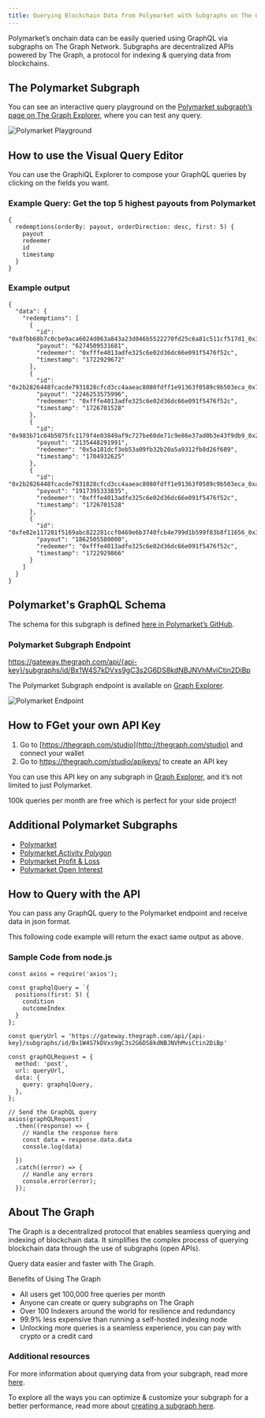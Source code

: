 ```yaml
---
title: Querying Blockchain Data from Polymarket with Subgraphs on The Graph
---
```


Polymarket’s onchain data can be easily queried using GraphQL via subgraphs on The Graph Network. Subgraphs are decentralized APIs powered by The Graph, a protocol for indexing & querying data from blockchains.

## The Polymarket Subgraph

You can see an interactive query playground on the [Polymarket subgraph’s page on The Graph Explorer](https://thegraph.com/explorer/subgraphs/Bx1W4S7kDVxs9gC3s2G6DS8kdNBJNVhMviCtin2DiBp?view=Query&chain=arbitrum-one), where you can test any query.

![Polymarket Playground](/img/Polymarket-playground.png)

## How to use the Visual Query Editor

You can use the GraphiQL Explorer to compose your GraphQL queries by clicking on the fields you want.

### Example Query: Get the top 5 highest payouts from Polymarket

```
{
  redemptions(orderBy: payout, orderDirection: desc, first: 5) {
    payout
    redeemer
    id
    timestamp
  }
}
```

### Example output

```
{
  "data": {
    "redemptions": [
      {
        "id": "0x8fbb68b7c0cbe9aca6024d063a843a23d046b5522270fd25c6a81c511cf517d1_0x3b",
        "payout": "6274509531681",
        "redeemer": "0xfffe4013adfe325c6e02d36dc66e091f5476f52c",
        "timestamp": "1722929672"
      },
      {
        "id": "0x2b2826448fcacde7931828cfcd3cc4aaeac8080fdff1e91363f0589c9b503eca_0x7",
        "payout": "2246253575996",
        "redeemer": "0xfffe4013adfe325c6e02d36dc66e091f5476f52c",
        "timestamp": "1726701528"
      },
      {
        "id": "0x983b71c64b5075fc1179f4e03849af9c727be60de71c9e86e37ad0b3e43f9db9_0x26",
        "payout": "2135448291991",
        "redeemer": "0x5a181dcf3eb53a09fb32b20a5a9312fb8d26f689",
        "timestamp": "1704932625"
      },
      {
        "id": "0x2b2826448fcacde7931828cfcd3cc4aaeac8080fdff1e91363f0589c9b503eca_0xa",
        "payout": "1917395333835",
        "redeemer": "0xfffe4013adfe325c6e02d36dc66e091f5476f52c",
        "timestamp": "1726701528"
      },
      {
        "id": "0xfe82e117201f5169abc822281ccf0469e6b3740fcb4e799d1b599f83b8f11656_0x30",
        "payout": "1862505580000",
        "redeemer": "0xfffe4013adfe325c6e02d36dc66e091f5476f52c",
        "timestamp": "1722929866"
      }
    ]
  }
}
```

## Polymarket's GraphQL Schema

The schema for this subgraph is defined [here in Polymarket’s GitHub](https://github.com/Polymarket/polymarket-subgraph/blob/main/polymarket-subgraph/schema.graphql).

### Polymarket Subgraph Endpoint

https://gateway.thegraph.com/api/{api-key}/subgraphs/id/Bx1W4S7kDVxs9gC3s2G6DS8kdNBJNVhMviCtin2DiBp

The Polymarket Subgraph endpoint is available on [Graph Explorer](https://thegraph.com/explorer).

![Polymarket Endpoint](/img/Polymarket-endpoint.png)

## How to FGet your own API Key

1. Go to [https://thegraph.com/studio](http://thegraph.com/studio) and connect your wallet
2. Go to https://thegraph.com/studio/apikeys/ to create an API key

You can use this API key on any subgraph in [Graph Explorer](https://thegraph.com/explorer), and it’s not limited to just Polymarket.

100k queries per month are free which is perfect for your side project!

## Additional Polymarket Subgraphs

- [Polymarket](https://thegraph.com/explorer/subgraphs/81Dm16JjuFSrqz813HysXoUPvzTwE7fsfPk2RTf66nyC?view=Query&chain=arbitrum-one)
- [Polymarket Activity Polygon](https://thegraph.com/explorer/subgraphs/Bx1W4S7kDVxs9gC3s2G6DS8kdNBJNVhMviCtin2DiBp?view=Query&chain=arbitrum-one)
- [Polymarket Profit & Loss](https://thegraph.com/explorer/subgraphs/6c58N5U4MtQE2Y8njfVrrAfRykzfqajMGeTMEvMmskVz?view=Query&chain=arbitrum-one)
- [Polymarket Open Interest](https://thegraph.com/explorer/subgraphs/ELaW6RtkbmYNmMMU6hEPsghG9Ko3EXSmiRkH855M4qfF?view=Query&chain=arbitrum-one)

## How to Query with the API

You can pass any GraphQL query to the Polymarket endpoint and receive data in json format.

This following code example will return the exact same output as above.

### Sample Code from node.js

```
const axios = require('axios');

const graphqlQuery = `{
  positions(first: 5) {
    condition
    outcomeIndex
  }
};

const queryUrl = 'https://gateway.thegraph.com/api/{api-key}/subgraphs/id/Bx1W4S7kDVxs9gC3s2G6DS8kdNBJNVhMviCtin2DiBp'

const graphQLRequest = {
  method: 'post',
  url: queryUrl,
  data: {
    query: graphqlQuery,
  },
};

// Send the GraphQL query
axios(graphQLRequest)
  .then((response) => {
    // Handle the response here
    const data = response.data.data
    console.log(data)

  })
  .catch((error) => {
    // Handle any errors
    console.error(error);
  });
```

## About The Graph

The Graph is a decentralized protocol that enables seamless querying and indexing of blockchain data. It simplifies the complex process of querying blockchain data through the use of subgraphs (open APIs).

Query data easier and faster with The Graph.

Benefits of Using The Graph

- All users get 100,000 free queries per month
- Anyone can create or query subgraphs on The Graph
- Over 100 Indexers around the world for resilience and redundancy
- 99.9% less expensive than running a self-hosted indexing node
- Unlocking more queries is a seamless experience, you can pay with crypto or a credit card

### Additional resources

For more information about querying data from your subgraph, read more [here](/subgraphs/querying/introduction/).

To explore all the ways you can optimize & customize your subgraph for a better performance, read more about [creating a subgraph here](/developing/creating-a-subgraph/).
